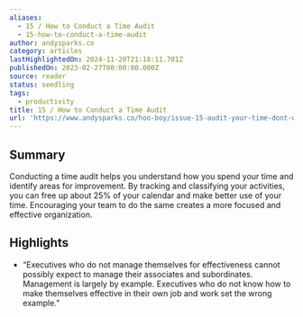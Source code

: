 ```yaml
---
aliases:
  - 15 / How to Conduct a Time Audit
  - 15-how-to-conduct-a-time-audit
author: andysparks.co
category: articles
lastHighlightedOn: 2024-11-20T21:18:11.701Z
publishedOn: 2023-02-27T00:00:00.000Z
source: reader
status: seedling
tags:
  - productivity
title: 15 / How to Conduct a Time Audit
url: 'https://www.andysparks.co/hoo-boy/issue-15-audit-your-time-dont-waste-it'
---
```

## Summary

Conducting a time audit helps you understand how you spend your time and identify areas for improvement. By tracking and classifying your activities, you can free up about 25% of your calendar and make better use of your time. Encouraging your team to do the same creates a more focused and effective organization.

## Highlights

- “Executives who do not manage themselves for effectiveness cannot possibly expect to manage their associates and subordinates. Management is largely by example. Executives who do not know how to make themselves effective in their own job and work set the wrong example.”
